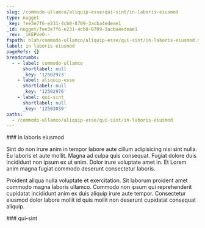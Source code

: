 ```yaml
---
slug: /commodo-ullamco/aliquip-esse/qui-sint/in-laboris-eiusmod
type: nugget
_key: fee3e7f6-e231-4cb0-8709-3acba4edeae1
_id: nugget/fee3e7f6-e231-4cb0-8709-3acba4edeae1
_rev: _iKEPVeO--_
fspath: blah/commodo-ullamco/aliquip-esse/qui-sint/in-laboris-eiusmod.md
label: in laboris eiusmod
pageRefs: {}
breadcrumbs:
  - - label: commodo-ullamco
      shortlabel: null
      _key: '12502973'
    - label: aliquip-esse
      shortlabel: null
      _key: '12502976'
    - label: qui-sint
      shortlabel: null
      _key: '12503039'
paths:
  - /commodo-ullamco/aliquip-esse/qui-sint/in-laboris-eiusmod
---
```


<NuggetArea>
<Nugget slug="/commodo-ullamco/aliquip-esse/qui-sint/in-laboris-eiusmod" type="nugget" _key="fee3e7f6-e231-4cb0-8709-3acba4edeae1" _id="nugget/fee3e7f6-e231-4cb0-8709-3acba4edeae1" _rev="_iKEPVeO--_" fspath="blah/commodo-ullamco/aliquip-esse/qui-sint/in-laboris-eiusmod.md" label="in laboris eiusmod" paths="/commodo-ullamco/aliquip-esse/qui-sint/in-laboris-eiusmod">
<NuggetBody>
### in laboris eiusmod

Sint do non irure anim in tempor labore aute cillum adipisicing nisi sint nulla. Eu laboris et aute mollit. Magna ad culpa quis consequat. Fugiat dolore duis incididunt non ipsum ex ut enim. Dolor irure voluptate amet in. Et Lorem anim magna fugiat commodo deserunt consectetur laboris.

Proident aliqua nulla voluptate et exercitation. Sit laborum proident amet commodo magna laboris ullamco. Commodo non ipsum qui reprehenderit cupidatat incididunt anim ex duis aliquip irure aute tempor. Consectetur eiusmod dolor labore mollit id quis mollit non deserunt cupidatat consequat aliquip.

</NuggetBody>
<Breadcrumbs>
<Crumbs>
<Crumb _key="12502973" label="commodo-ullamco" /><Crumb _key="12502976" label="aliquip-esse" /><Crumb _key="12503039" label="qui-sint" />
</Crumbs>
</Breadcrumbs>
</Nugget>

<NuggetsInbound>
</NuggetsInbound>
<NuggetsOutbound>
</NuggetsOutbound>
</NuggetArea>
<PassagesInbound>
<Passage direction="inbound" type="passage" _key="12503039" _id="passage/12503039" _rev="_iKEPVeK--_" label="qui-sint" passage="qui-sint" fspath="blah/commodo-ullamco/aliquip-esse/qui-sint" paths="/commodo-ullamco/aliquip-esse/qui-sint" slug="/commodo-ullamco/aliquip-esse/qui-sint">
<NuggetBody>
### qui-sint

</NuggetBody>
<Breadcrumbs>
<Crumbs>
<Crumb _key="12502973" label="commodo-ullamco" /><Crumb _key="12502976" label="aliquip-esse" />
</Crumbs>
</Breadcrumbs>
</Passage>

</PassagesInbound>
<PassagesOutbound>
</PassagesOutbound>